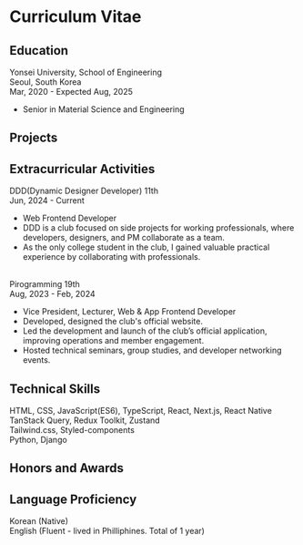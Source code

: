 
# Curriculum Vitae

## Education

<div className="text-main">Yonsei University, School of Engineering</div>
<div className="flex gap-5">
  <div className="mt-2 flex items-center gap-2 text-sm opacity-60">
    <LocationIcon />
    <span>Seoul, South Korea</span>
  </div>
  <div className="mt-2 flex items-center gap-2 text-sm opacity-60">
    <CalendarIcon />
    <span>Mar, 2020 - Expected Aug, 2025</span>
  </div>
</div>

- Senior in Material Science and Engineering

## Projects

## Extracurricular Activities

<div className="text-main">DDD(Dynamic Designer Developer) 11th</div>
<div className="mt-2 flex items-center gap-2 text-sm opacity-60">
  <CalendarIcon />
  <span>Jun, 2024 - Current</span>
</div>

- Web Frontend Developer
- DDD is a club focused on side projects for working professionals, where developers, designers, and PM collaborate as a team.
- As the only college student in the club, I gained valuable practical experience by collaborating with professionals.

<br />

<div className="text-main">Pirogramming 19th</div>
<div className="mt-2 flex items-center gap-2 text-sm opacity-60">
  <CalendarIcon />
  <span>Aug, 2023 - Feb, 2024</span>
</div>

- Vice President, Lecturer, Web & App Frontend Developer
- Developed, designed the club's official website.
- Led the development and launch of the club’s official application, improving operations and member engagement.
- Hosted technical seminars, group studies, and developer networking events.

## Technical Skills

HTML, CSS, JavaScript(ES6), TypeScript, React, Next.js, React Native  
TanStack Query, Redux Toolkit, Zustand  
Tailwind.css, Styled-components  
Python, Django

## Honors and Awards

## Language Proficiency

Korean (Native)  
English (Fluent - lived in Philliphines. Total of 1 year)
